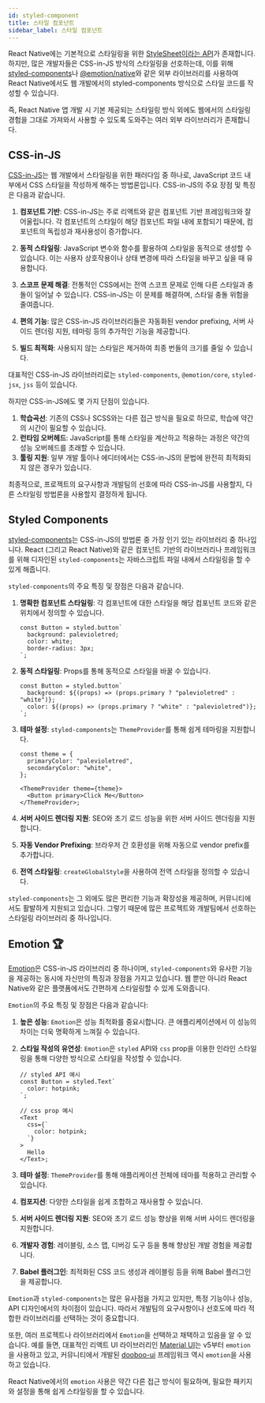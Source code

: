 ```yaml
---
id: styled-component
title: 스타일 컴포넌트
sidebar_label: 스타일 컴포넌트
---
```



<AdFitMobileBanner unit="DAN-YpcHf9p49U5ykXi8" className="adfit-top-mobile" />

React Native에는 기본적으로 스타일링을 위한 [StyleSheet이라는 API](./built-in)가 존재합니다.
하지만, 많은 개발자들은 CSS-in-JS 방식의 스타일링을 선호하는데, 이를 위해 [styled-components](https://styled-components.com)나 [@emotion/native](https://emotion.sh/docs/@emotion/native)와 같은
외부 라이브러리를 사용하여 React Native에서도 웹 개발에서의 styled-components 방식으로 스타일 코드를 작성할 수 있습니다.

즉, React Native 앱 개발 시 기본 제공되는 스타일링 방식 외에도 웹에서의 스타일링 경험을 그대로 가져와서 사용할 수 있도록 도와주는 여러 외부 라이브러리가 존재합니다.

## CSS-in-JS

[CSS-in-JS](https://cssinjs.org/?v=v10.10.0)는 웹 개발에서 스타일링을 위한 패러다임 중 하나로, JavaScript 코드 내부에서 CSS 스타일을 작성하게 해주는 방법론입니다.
CSS-in-JS의 주요 장점 및 특징은 다음과 같습니다.

1. **컴포넌트 기반**: CSS-in-JS는 주로 리액트와 같은 컴포넌트 기반 프레임워크와 잘 어울립니다. 각 컴포넌트의 스타일이 해당 컴포넌트 파일 내에 포함되기 때문에, 컴포넌트의 독립성과 재사용성이 증가합니다.

2. **동적 스타일링**: JavaScript 변수와 함수를 활용하여 스타일을 동적으로 생성할 수 있습니다. 이는 사용자 상호작용이나 상태 변경에 따라 스타일을 바꾸고 싶을 때 유용합니다.

3. **스코프 문제 해결**: 전통적인 CSS에서는 전역 스코프 문제로 인해 다른 스타일과 충돌이 일어날 수 있습니다. CSS-in-JS는 이 문제를 해결하며, 스타일 충돌 위험을 줄여줍니다.

4. **편의 기능**: 많은 CSS-in-JS 라이브러리들은 자동화된 vendor prefixing, 서버 사이드 렌더링 지원, 테마링 등의 추가적인 기능을 제공합니다.

5. **빌드 최적화**: 사용되지 않는 스타일은 제거하여 최종 번들의 크기를 줄일 수 있습니다.

대표적인 CSS-in-JS 라이브러리로는 `styled-components`, `@emotion/core`, `styled-jsx`, `jss` 등이 있습니다.

하지만 CSS-in-JS에도 몇 가지 단점이 있습니다.

1. **학습곡선**: 기존의 CSS나 SCSS와는 다른 접근 방식을 필요로 하므로, 학습에 약간의 시간이 필요할 수 있습니다.
2. **런타임 오버헤드**: JavaScript를 통해 스타일을 계산하고 적용하는 과정은 약간의 성능 오버헤드를 초래할 수 있습니다.
3. **툴링 지원**: 일부 개발 툴이나 에디터에서는 CSS-in-JS의 문법에 완전히 최적화되지 않은 경우가 있습니다.

최종적으로, 프로젝트의 요구사항과 개발팀의 선호에 따라 CSS-in-JS를 사용할지, 다른 스타일링 방법론을 사용할지 결정하게 됩니다.

## Styled Components

[styled-components](https://styled-components.com)는 CSS-in-JS의 방법론 중 가장 인기 있는 라이브러리 중 하나입니다.
React (그리고 React Native)와 같은 컴포넌트 기반의 라이브러리나 프레임워크를 위해 디자인된 `styled-components`는 자바스크립트 파일 내에서 스타일링을 할 수 있게 해줍니다.

`styled-components`의 주요 특징 및 장점은 다음과 같습니다.

1. **명확한 컴포넌트 스타일링**: 각 컴포넌트에 대한 스타일을 해당 컴포넌트 코드와 같은 위치에서 정의할 수 있습니다.

   ```tsx
   const Button = styled.button`
     background: palevioletred;
     color: white;
     border-radius: 3px;
   `;
   ```

2. **동적 스타일링**: Props를 통해 동적으로 스타일을 바꿀 수 있습니다.

   ```tsx
   const Button = styled.button`
     background: ${(props) => (props.primary ? "palevioletred" : "white")};
     color: ${(props) => (props.primary ? "white" : "palevioletred")};
   `;
   ```

3. **테마 설정**: `styled-components`는 `ThemeProvider`를 통해 쉽게 테마링을 지원합니다.

   ```tsx
   const theme = {
     primaryColor: "palevioletred",
     secondaryColor: "white",
   };

   <ThemeProvider theme={theme}>
     <Button primary>Click Me</Button>
   </ThemeProvider>;
   ```

4. **서버 사이드 렌더링 지원**: SEO와 초기 로드 성능을 위한 서버 사이드 렌더링을 지원합니다.

5. **자동 Vendor Prefixing**: 브라우저 간 호환성을 위해 자동으로 vendor prefix를 추가합니다.

6. **전역 스타일링**: `createGlobalStyle`을 사용하여 전역 스타일을 정의할 수 있습니다.

`styled-components`는 그 외에도 많은 편리한 기능과 확장성을 제공하며, 커뮤니티에서도 활발하게 지원되고 있습니다. 그렇기 때문에 많은 프로젝트와 개발팀에서 선호하는 스타일링 라이브러리 중 하나입니다.

<AdFitMobileBanner
  unit="DAN-xs0r56ZGEL2yMihi"
  className="adfit-middle-mobile"
/>

## Emotion 🏆

[Emotion](https://emotion.sh/docs/introduction)은 CSS-in-JS 라이브러리 중 하나이며, `styled-components`와 유사한 기능을 제공하는 동시에 자신만의 특징과 장점을 가지고 있습니다. 웹 뿐만 아니라 React Native와 같은 플랫폼에서도 간편하게 스타일링할 수 있게 도와줍니다.

`Emotion`의 주요 특징 및 장점은 다음과 같습니다:

1. **높은 성능**: `Emotion`은 성능 최적화를 중요시합니다. 큰 애플리케이션에서 이 성능의 차이는 더욱 명확하게 느껴질 수 있습니다.

2. **스타일 작성의 유연성**: `Emotion`은 `styled` API와 `css` prop을 이용한 인라인 스타일링을 통해 다양한 방식으로 스타일을 작성할 수 있습니다.

   ```tsx
   // styled API 예시
   const Button = styled.Text`
     color: hotpink;
   `;

   // css prop 예시
   <Text
     css={`
       color: hotpink;
     `}
   >
     Hello
   </Text>;
   ```

3. **테마 설정**: `ThemeProvider`를 통해 애플리케이션 전체에 테마를 적용하고 관리할 수 있습니다.

4. **컴포지션**: 다양한 스타일을 쉽게 조합하고 재사용할 수 있습니다.

5. **서버 사이드 렌더링 지원**: SEO와 초기 로드 성능 향상을 위해 서버 사이드 렌더링을 지원합니다.

6. **개발자 경험**: 레이블링, 소스 맵, 디버깅 도구 등을 통해 향상된 개발 경험을 제공합니다.

7. **Babel 플러그인**: 최적화된 CSS 코드 생성과 레이블링 등을 위해 Babel 플러그인을 제공합니다.

`Emotion`과 `styled-components`는 많은 유사점을 가지고 있지만, 특정 기능이나 성능, API 디자인에서의 차이점이 있습니다. 따라서 개발팀의 요구사항이나 선호도에 따라 적합한 라이브러리를 선택하는 것이 중요합니다.

또한, 여러 프로젝트나 라이브러리에서 `Emotion`을 선택하고 채택하고 있음을 알 수 있습니다. 예를 들면, 대표적인 리액트 UI 라이브러리인 [Material UI](https://material-ui.com)는 v5부터 `emotion`을 사용하고 있고, 커뮤니티에서 개발된 [dooboo-ui](https://github.com/dooboolab-community/dooboo-ui) 프레임워크 역시 `emotion`을 사용하고 있습니다.

React Native에서의 `emotion` 사용은 약간 다른 접근 방식이 필요하며, 필요한 패키지와 설정을 통해 쉽게 스타일링을 할 수 있습니다.

<AdFitMobileBanner
  unit="DAN-weLLBNA8C31gpo1t"
  className="adfit-bottom-mobile"
/>
